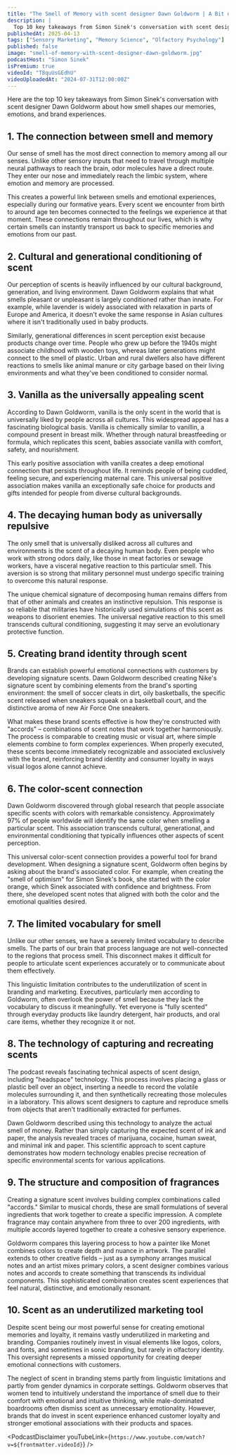 ```yaml
---
title: "The Smell of Memory with scent designer Dawn Goldworm | A Bit of Optimism Podcast"
description: |
  Top 10 key takeaways from Simon Sinek's conversation with scent designer Dawn Goldworm about how smell shapes our memories, emotions, and brand experiences.
publishedAt: 2025-04-13
tags: ["Sensory Marketing", "Memory Science", "Olfactory Psychology"]
published: false
image: "smell-of-memory-with-scent-designer-dawn-goldworm.jpg"
podcastHost: "Simon Sinek"
isPremium: true
videoId: "T8quUsGEdhU"
videoUploadedAt: "2024-07-31T12:00:00Z"
---
```



<PodcastSummaryPageLayout frontmatter={frontmatter}>

Here are the top 10 key takeaways from Simon Sinek's conversation with scent designer Dawn Goldworm about how smell shapes our memories, emotions, and brand experiences.

## 1. The connection between smell and memory

Our sense of smell has the most direct connection to memory among all our senses. Unlike other sensory inputs that need to travel through multiple neural pathways to reach the brain, odor molecules have a direct route. They enter our nose and immediately reach the limbic system, where emotion and memory are processed.

This creates a powerful link between smells and emotional experiences, especially during our formative years. Every scent we encounter from birth to around age ten becomes connected to the feelings we experience at that moment. These connections remain throughout our lives, which is why certain smells can instantly transport us back to specific memories and emotions from our past.

## 2. Cultural and generational conditioning of scent

Our perception of scents is heavily influenced by our cultural background, generation, and living environment. Dawn Goldworm explains that what smells pleasant or unpleasant is largely conditioned rather than innate. For example, while lavender is widely associated with relaxation in parts of Europe and America, it doesn't evoke the same response in Asian cultures where it isn't traditionally used in baby products.

Similarly, generational differences in scent perception exist because products change over time. People who grew up before the 1940s might associate childhood with wooden toys, whereas later generations might connect to the smell of plastic. Urban and rural dwellers also have different reactions to smells like animal manure or city garbage based on their living environments and what they've been conditioned to consider normal.

## 3. Vanilla as the universally appealing scent

According to Dawn Goldworm, vanilla is the only scent in the world that is universally liked by people across all cultures. This widespread appeal has a fascinating biological basis. Vanilla is chemically similar to vanillin, a compound present in breast milk. Whether through natural breastfeeding or formula, which replicates this scent, babies associate vanilla with comfort, safety, and nourishment.

This early positive association with vanilla creates a deep emotional connection that persists throughout life. It reminds people of being cuddled, feeling secure, and experiencing maternal care. This universal positive association makes vanilla an exceptionally safe choice for products and gifts intended for people from diverse cultural backgrounds.

## 4. The decaying human body as universally repulsive

The only smell that is universally disliked across all cultures and environments is the scent of a decaying human body. Even people who work with strong odors daily, like those in meat factories or sewage workers, have a visceral negative reaction to this particular smell. This aversion is so strong that military personnel must undergo specific training to overcome this natural response.

The unique chemical signature of decomposing human remains differs from that of other animals and creates an instinctive repulsion. This response is so reliable that militaries have historically used simulations of this scent as weapons to disorient enemies. The universal negative reaction to this smell transcends cultural conditioning, suggesting it may serve an evolutionary protective function.

## 5. Creating brand identity through scent

Brands can establish powerful emotional connections with customers by developing signature scents. Dawn Goldworm described creating Nike's signature scent by combining elements from the brand's sporting environment: the smell of soccer cleats in dirt, oily basketballs, the specific scent released when sneakers squeak on a basketball court, and the distinctive aroma of new Air Force One sneakers.

What makes these brand scents effective is how they're constructed with "accords" – combinations of scent notes that work together harmoniously. The process is comparable to creating music or visual art, where simple elements combine to form complex experiences. When properly executed, these scents become immediately recognizable and associated exclusively with the brand, reinforcing brand identity and consumer loyalty in ways visual logos alone cannot achieve.

## 6. The color-scent connection

Dawn Goldworm discovered through global research that people associate specific scents with colors with remarkable consistency. Approximately 97% of people worldwide will identify the same color when smelling a particular scent. This association transcends cultural, generational, and environmental conditioning that typically influences other aspects of scent perception.

This universal color-scent connection provides a powerful tool for brand development. When designing a signature scent, Goldworm often begins by asking about the brand's associated color. For example, when creating the "smell of optimism" for Simon Sinek's book, she started with the color orange, which Sinek associated with confidence and brightness. From there, she developed scent notes that aligned with both the color and the emotional qualities desired.

## 7. The limited vocabulary for smell

Unlike our other senses, we have a severely limited vocabulary to describe smells. The parts of our brain that process language are not well-connected to the regions that process smell. This disconnect makes it difficult for people to articulate scent experiences accurately or to communicate about them effectively.

This linguistic limitation contributes to the underutilization of scent in branding and marketing. Executives, particularly men according to Goldworm, often overlook the power of smell because they lack the vocabulary to discuss it meaningfully. Yet everyone is "fully scented" through everyday products like laundry detergent, hair products, and oral care items, whether they recognize it or not.

## 8. The technology of capturing and recreating scents

The podcast reveals fascinating technical aspects of scent design, including "headspace" technology. This process involves placing a glass or plastic bell over an object, inserting a needle to record the volatile molecules surrounding it, and then synthetically recreating those molecules in a laboratory. This allows scent designers to capture and reproduce smells from objects that aren't traditionally extracted for perfumes.

Dawn Goldworm described using this technology to analyze the actual smell of money. Rather than simply capturing the expected scent of ink and paper, the analysis revealed traces of marijuana, cocaine, human sweat, and minimal ink and paper. This scientific approach to scent capture demonstrates how modern technology enables precise recreation of specific environmental scents for various applications.

## 9. The structure and composition of fragrances

Creating a signature scent involves building complex combinations called "accords." Similar to musical chords, these are small formulations of several ingredients that work together to create a specific impression. A complete fragrance may contain anywhere from three to over 200 ingredients, with multiple accords layered together to create a cohesive sensory experience.

Goldworm compares this layering process to how a painter like Monet combines colors to create depth and nuance in artwork. The parallel extends to other creative fields – just as a symphony arranges musical notes and an artist mixes primary colors, a scent designer combines various notes and accords to create something that transcends its individual components. This sophisticated combination creates scent experiences that feel natural, distinctive, and emotionally resonant.

## 10. Scent as an underutilized marketing tool

Despite scent being our most powerful sense for creating emotional memories and loyalty, it remains vastly underutilized in marketing and branding. Companies routinely invest in visual elements like logos, colors, and fonts, and sometimes in sonic branding, but rarely in olfactory identity. This oversight represents a missed opportunity for creating deeper emotional connections with customers.

The neglect of scent in branding stems partly from linguistic limitations and partly from gender dynamics in corporate settings. Goldworm observes that women tend to intuitively understand the importance of smell due to their comfort with emotional and intuitive thinking, while male-dominated boardrooms often dismiss scent as unnecessary emotionality. However, brands that do invest in scent experience enhanced customer loyalty and stronger emotional associations with their products and spaces.

<PodcastDisclaimer
  youTubeLink={`https://www.youtube.com/watch?v=${frontmatter.videoId}`}
/>

</PodcastSummaryPageLayout>
